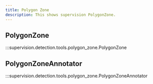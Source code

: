 ```yaml
---
title: Polygon Zone
description: This shows supervision PolygonZone.
---
```


<div className="md-typeset">
  <h2>PolygonZone</h2>
</div>

:::supervision.detection.tools.polygon_zone.PolygonZone

<div className="md-typeset">
  <h2>PolygonZoneAnnotator</h2>
</div>

:::supervision.detection.tools.polygon_zone.PolygonZoneAnnotator